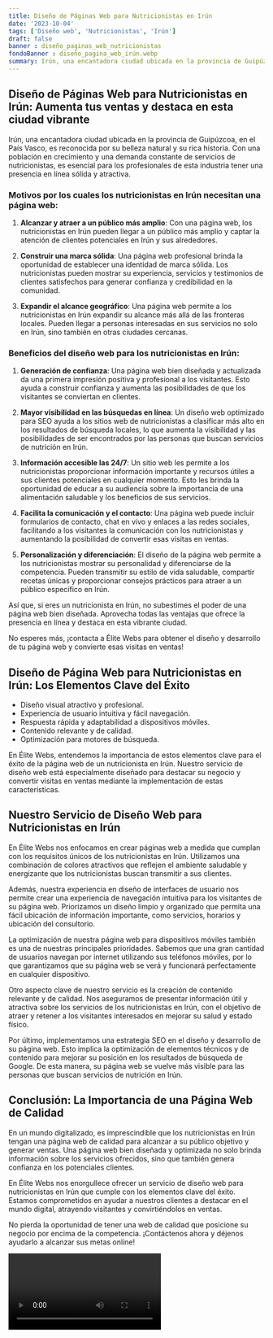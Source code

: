 ```yaml
---
title: Diseño de Páginas Web para Nutricionistas en Irún
date: '2023-10-04'
tags: ['Diseño web', 'Nutricionistas', 'Irún']
draft: false
banner : diseño_paginas_web_nutricionistas
fondoBanner : diseño_pagina_web_irún.webp
summary: Irún, una encantadora ciudad ubicada en la provincia de Guipúzcoa, en el País Vasco, es reconocida por su belleza natural y su rica historia. Con una población en crecimiento y una demanda constante de servicios de nutricionistas, es esencial para los profesionales de esta industria tener una presencia en línea sólida y atractiva.
---
```


## Diseño de Páginas Web para Nutricionistas en Irún: Aumenta tus ventas y destaca en esta ciudad vibrante

Irún, una encantadora ciudad ubicada en la provincia de Guipúzcoa, en el País Vasco, es reconocida por su belleza natural y su rica historia. Con una población en crecimiento y una demanda constante de servicios de nutricionistas, es esencial para los profesionales de esta industria tener una presencia en línea sólida y atractiva.

### Motivos por los cuales los nutricionistas en Irún necesitan una página web:

1. **Alcanzar y atraer a un público más amplio**: Con una página web, los nutricionistas en Irún pueden llegar a un público más amplio y captar la atención de clientes potenciales en Irún y sus alrededores.

2. **Construir una marca sólida**: Una página web profesional brinda la oportunidad de establecer una identidad de marca sólida. Los nutricionistas pueden mostrar su experiencia, servicios y testimonios de clientes satisfechos para generar confianza y credibilidad en la comunidad.

3. **Expandir el alcance geográfico**: Una página web permite a los nutricionistas en Irún expandir su alcance más allá de las fronteras locales. Pueden llegar a personas interesadas en sus servicios no solo en Irún, sino también en otras ciudades cercanas.

### Beneficios del diseño web para los nutricionistas en Irún:

1. **Generación de confianza**: Una página web bien diseñada y actualizada da una primera impresión positiva y profesional a los visitantes. Esto ayuda a construir confianza y aumenta las posibilidades de que los visitantes se conviertan en clientes.

2. **Mayor visibilidad en las búsquedas en línea**: Un diseño web optimizado para SEO ayuda a los sitios web de nutricionistas a clasificar más alto en los resultados de búsqueda locales, lo que aumenta la visibilidad y las posibilidades de ser encontrados por las personas que buscan servicios de nutrición en Irún.

3. **Información accesible las 24/7**: Un sitio web les permite a los nutricionistas proporcionar información importante y recursos útiles a sus clientes potenciales en cualquier momento. Esto les brinda la oportunidad de educar a su audiencia sobre la importancia de una alimentación saludable y los beneficios de sus servicios.

4. **Facilita la comunicación y el contacto**: Una página web puede incluir formularios de contacto, chat en vivo y enlaces a las redes sociales, facilitando a los visitantes la comunicación con los nutricionistas y aumentando la posibilidad de convertir esas visitas en ventas.

5. **Personalización y diferenciación**: El diseño de la página web permite a los nutricionistas mostrar su personalidad y diferenciarse de la competencia. Pueden transmitir su estilo de vida saludable, compartir recetas únicas y proporcionar consejos prácticos para atraer a un público específico en Irún.

Así que, si eres un nutricionista en Irún, no subestimes el poder de una página web bien diseñada. Aprovecha todas las ventajas que ofrece la presencia en línea y destaca en esta vibrante ciudad.

No esperes más, ¡contacta a Élite Webs para obtener el diseño y desarrollo de tu página web y convierte esas visitas en ventas!

<GifSeo />

<Cta />

## Diseño de Página Web para Nutricionistas en Irún: Los Elementos Clave del Éxito

- Diseño visual atractivo y profesional.
- Experiencia de usuario intuitiva y fácil navegación.
- Respuesta rápida y adaptabilidad a dispositivos móviles.
- Contenido relevante y de calidad.
- Optimización para motores de búsqueda.

En Élite Webs, entendemos la importancia de estos elementos clave para el éxito de la página web de un nutricionista en Irún. Nuestro servicio de diseño web está especialmente diseñado para destacar su negocio y convertir visitas en ventas mediante la implementación de estas características.

## Nuestro Servicio de Diseño Web para Nutricionistas en Irún

En Élite Webs nos enfocamos en crear páginas web a medida que cumplan con los requisitos únicos de los nutricionistas en Irún. Utilizamos una combinación de colores atractivos que reflejen el ambiente saludable y energizante que los nutricionistas buscan transmitir a sus clientes.

Además, nuestra experiencia en diseño de interfaces de usuario nos permite crear una experiencia de navegación intuitiva para los visitantes de su página web. Priorizamos un diseño limpio y organizado que permita una fácil ubicación de información importante, como servicios, horarios y ubicación del consultorio.

La optimización de nuestra página web para dispositivos móviles también es una de nuestras principales prioridades. Sabemos que una gran cantidad de usuarios navegan por internet utilizando sus teléfonos móviles, por lo que garantizamos que su página web se verá y funcionará perfectamente en cualquier dispositivo.

Otro aspecto clave de nuestro servicio es la creación de contenido relevante y de calidad. Nos aseguramos de presentar información útil y atractiva sobre los servicios de los nutricionistas en Irún, con el objetivo de atraer y retener a los visitantes interesados en mejorar su salud y estado físico.

Por último, implementamos una estrategia SEO en el diseño y desarrollo de su página web. Esto implica la optimización de elementos técnicos y de contenido para mejorar su posición en los resultados de búsqueda de Google. De esta manera, su página web se vuelve más visible para las personas que buscan servicios de nutrición en Irún.

## Conclusión: La Importancia de una Página Web de Calidad

En un mundo digitalizado, es imprescindible que los nutricionistas en Irún tengan una página web de calidad para alcanzar a su público objetivo y generar ventas. Una página web bien diseñada y optimizada no solo brinda información sobre los servicios ofrecidos, sino que también genera confianza en los potenciales clientes.

En Élite Webs nos enorgullece ofrecer un servicio de diseño web para nutricionistas en Irún que cumple con los elementos clave del éxito. Estamos comprometidos en ayudar a nuestros clientes a destacar en el mundo digital, atrayendo visitantes y convirtiéndolos en ventas.

No pierda la oportunidad de tener una web de calidad que posicione su negocio por encima de la competencia. ¡Contáctenos ahora y déjenos ayudarlo a alcanzar sus metas online!

<Video />

<CtaBot job='Nutricionistas' city='Irún'/>

<Gmaps query='Irún+españa+maps' />